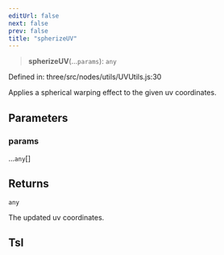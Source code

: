 ```yaml
---
editUrl: false
next: false
prev: false
title: "spherizeUV"
---
```


> **spherizeUV**(...`params`): `any`

Defined in: three/src/nodes/utils/UVUtils.js:30

Applies a spherical warping effect to the given uv coordinates.

## Parameters

### params

...`any`[]

## Returns

`any`

The updated uv coordinates.

## Tsl
